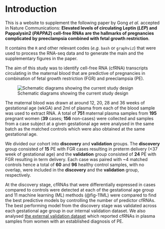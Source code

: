 # Introduction {.unnumbered}

This is a website to supplement the following paper by Gong _et al._ accepted in Nature Communications: **Elevated levels of circulating Leptin (*LEP*) and Pappalysin2 (*PAPPA2*) cell-free RNAs are the hallmarks of pregnancies complicated by preeclampsia combined with fetal growth restriction**.

It contains the `R` and other relevant codes (*e.g.* `bash` or `graphviz`) that were used to process the RNA-seq data and to generate the main and the supplementary figures in the paper. 

The aim of this study was to identify cell-free RNA (cfRNA) transcripts circulating in the maternal blood that are predictive of pregnancies in combination of fetal growth restriction (FGR) and preeclampsia (PE). 

![Schematic diagrams showing the current study design](static/figure/cfRNA.Fig1r2.png){#fig-study-design}

The maternal blood was drawn at around 12, 20, 28 and 36 weeks of gestational age (wkGA) and 2ml of plasma from each of the blood sample was used to extract RNA. A total of **751** maternal plasma samples from **195** pregnant women (**39** cases; **156** non-cases) were collected and samples from a case subject at a given gestational age were analysed in the same batch as the matched controls which were also obtained at the same gestational age.

We divided our cohort into **discovery** and **validation** groups. The **discovery** group consisted of **15** PE with FGR cases resulting in preterm delivery (<37 week of gestational age) and the **validation** group consisted of **24** PE with FGR resulting in term delivery. Each case was paired with ~4 matched controls hence a total of **60** and **96** healthy control samples, with no overlap, were included in the **discovery** and the **validation** group, respectively.

At the discovery stage, cfRNAs that were differentially expressed in cases compared to controls were detected at each of the gestational age group and 11 machine learning (ML) methods (@fig-11ML) were compared to find the best predictive models by controlling the number of predictor cfRNAs. The best performing model from the discovery stage was validated across each gestational age group in our internal validation dataset. We also analysed [the external validation dataset](https://pubmed.ncbi.nlm.nih.gov/32611681/) which reported cfRNAs in plasma samples from women with an established diagnosis of PE.
